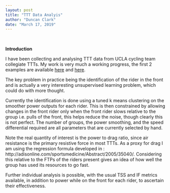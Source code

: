 ```yaml
---
layout: post
title: "TTT Data Analyis"
author: "Duncan Clark"
date: "March 17, 2019"
---
```

<br>

**Introduction**

I have been collecting and analysing TTT data from UCLA cycling team collegiate TTTs. My work is very much a working progress, the first 2 examples are available [here](https://duncan-clark.github.io./assets/TTT_report_0005_DavisTTT_2018_2.html) and [here](https://duncan-clark.github.io./assets/TTT_report_0009_NationalsTTT_2018.html).

The key problem in practice being the identification of the rider in the front and is actually a very interesting unsupervised learning problem, which could do with more thought.

Currently the identification is done using a tuned k means clustering on the smoother power outputs for each rider. This is then constrained by allowing changes in the front rider only when the front rider slows relative to the group i.e. pulls of the front, this helps reduce the noise, though clearly this is not perfect. The number of groups, the power smoothing, and the speed differential required are all parameters that are currently selected by hand.

Note the real quantity of interest is the power to drag ratio, since air resistance is the primary resistive force in most TTTs. As a proxy for drag I am using the regression formula developed in : http://adisonline.com/sportsmedicine/Abstract/2005/35040/. Considering this relative to the FTPs of the riders present gives an idea of how well the group has used its resources to go fast.

Further individual analysis is possible, with the usual TSS and IF metrics available, in addition to power while on the front for each rider, to ascertain their effectiveness.